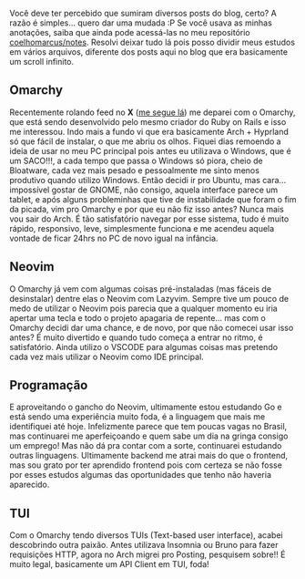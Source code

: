 Você deve ter percebido que sumiram diversos posts do blog, certo? A razão é simples... quero dar uma mudada :P Se você usava as minhas anotações, saiba que ainda pode acessá-las no meu repositório [coelhomarcus/notes](https://github.com/coelhomarcus/notes). Resolvi deixar tudo lá pois posso dividir meus estudos em vários arquivos, diferente dos posts aqui no blog que era basicamente um scroll infinito.

## Omarchy

Recentemente rolando feed no **X** ([me segue lá](https://x.com/coelhoincode)) me deparei com o Omarchy, que está sendo desenvolvido pelo mesmo criador do Ruby on Rails e isso me interessou. Indo mais a fundo vi que era basicamente Arch + Hyprland só que fácil de instalar, o que me abriu os olhos. Fiquei dias remoendo a ideia de usar no meu PC principal pois antes eu utilizava o Windows, que é um SACO!!!, a cada tempo que passa o Windows só piora, cheio de Bloatware, cada vez mais pesado e pessoalmente me sinto menos produtivo quando utilizo Windows. Então decidi ir pro Ubuntu, mas cara... impossível gostar de GNOME, não consigo, aquela interface parece um tablet, e após alguns probleminhas que tive de instabilidade que foram o fim da picada, vim pro Omarchy e por que eu não fiz isso antes? Nunca mais vou sair do Arch. É tão satisfatório navegar por esse sistema, tudo é muito rápido, responsivo, leve, simplesmente funciona e me acendeu aquela vontade de ficar 24hrs no PC de novo igual na infância.

## Neovim

O Omarchy já vem com algumas coisas pré-instaladas (mas fáceis de desinstalar) dentre elas o Neovim com Lazyvim. Sempre tive um pouco de medo de utilizar o Neovim pois parecia que a qualquer momento eu iria apertar uma tecla e todo o projeto apagaria de repente... mas com o Omarchy decidi dar uma chance, e de novo, por que não comecei usar isso antes? É muito divertido e quando tudo começa a entrar no ritmo, é satisfatório. Ainda utilizo o VSCODE para algumas coisas mas pretendo cada vez mais utilizar o Neovim como IDE principal.

## Programação

E aproveitando o gancho do Neovim, ultimamente estou estudando Go e está sendo uma experiência muito foda, é a linguagem que mais me identifiquei até hoje. Infelizmente parece que tem poucas vagas no Brasil, mas continuarei me aperfeiçoando e quem sabe um dia na gringa consigo um emprego! Mas não dá pra contar com a sorte, continuarei estudando outras linguagens. Ultimamente backend me atrai mais do que o frontend, mas sou grato por ter aprendido frontend pois com certeza se não fosse por esses estudos algumas das oportunidades que tenho não haveria aparecido.

## TUI

Com o Omarchy tendo diversos TUIs (Text-based user interface), acabei descobrindo outra paixão. Antes utilizava Insomnia ou Bruno para fazer requisições HTTP, agora no Arch migrei pro Posting, pesquisem sobre!! É muito legal, basicamente um API Client em TUI, foda!
